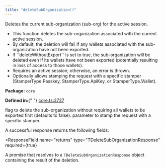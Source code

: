 ```yaml
---
title: "deleteSubOrganization()"
---
```



<H3Bordered text="Overview" />

Deletes the current sub-organization (sub-org) for the active session.

<ul>
  <li>
    This function deletes the sub-organization associated with the current
    active session.
  </li>
  <li>
    By default, the deletion will fail if any wallets associated with the
    sub-organization have not been exported.
  </li>
  <li>
    If ``deleteWithoutExport`` is set to true, the sub-organization will be
    deleted even if its wallets have not been exported (potentially resulting in
    loss of access to those wallets).
  </li>
  <li>Requires an active session; otherwise, an error is thrown.</li>
  <li>
    Optionally allows stamping the request with a specific stamper
    (StamperType.Passkey, StamperType.ApiKey, or StamperType.Wallet).
  </li>
</ul>

<p>
  <strong>Package:</strong> <code>core</code>
</p>

<p>
  <strong>Defined in:</strong>{" "}
  <a href="https://github.com/tkhq/sdk/blob/main/packages/core/src/__clients__/core.ts#L3737">
    core.ts:3737
  </a>
</p>

<H3Bordered text="Parameters" />

<ParamField body="params" type="object" required={false} path="params">
  <Expandable title="params details">
    <NestedParam
      parentKey="params"
      childKey="deleteWithoutExport"
      type="boolean"
      required={false}
    >
      flag to delete the sub-organization without requiring all wallets to be
      exported first (defaults to false).
    </NestedParam>
    <NestedParam
      parentKey="params"
      childKey="stampWith"
      type="StamperType"
      required={false}
    >
      parameter to stamp the request with a specific stamper.
    </NestedParam>
  </Expandable>
</ParamField>

<H3Bordered text="Response" />A successful response returns the following
fields:

<ResponseField
  name="returns"
  type="TDeleteSubOrganizationResponse"
  required={true}
>
  A promise that resolves to a `TDeleteSubOrganizationResponse` object
  containing the result of the deletion.
</ResponseField>
